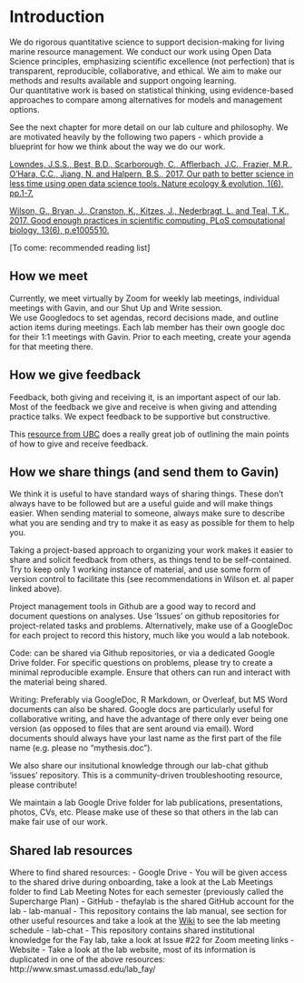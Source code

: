 # Introduction {#intro}

We do rigorous quantitative science to support decision-making for living marine resource management. We conduct our work using Open Data Science principles, emphasizing scientific excellence (not perfection) that is transparent, reproducible, collaborative, and ethical. We aim to make our methods and results available and support ongoing learning.  
Our quantitative work is based on statistical thinking, using evidence-based approaches to compare among alternatives for models and management options.  

See the next chapter for more detail on our lab culture and philosophy. We are motivated heavily by the following two papers - which provide a blueprint for how we think about the way we do our work.  

[Lowndes, J.S.S., Best, B.D., Scarborough, C., Afflerbach, J.C., Frazier, M.R., O’Hara, C.C., Jiang, N. and Halpern, B.S., 2017. Our path to better science in less time using open data science tools. Nature ecology & evolution, 1(6), pp.1-7.](https://www.nature.com/articles/s41559-017-0160)

[Wilson, G., Bryan, J., Cranston, K., Kitzes, J., Nederbragt, L. and Teal, T.K., 2017. Good enough practices in scientific computing. PLoS computational biology, 13(6), p.e1005510.]( https://doi.org/10.1371/journal.pcbi.1005510)


[To come: recommended reading list]

## How we meet

Currently, we meet virtually by Zoom for weekly lab meetings, individual meetings with Gavin, and our Shut Up and Write session.  
We use Googledocs to set agendas, record decisions made, and outline action items during meetings. Each lab member has their own google doc for their 1:1 meetings with Gavin. Prior to each meeting, create your agenda for that meeting there.  

## How we give feedback

Feedback, both giving and receiving it, is an important aspect of our lab. Most of the feedback we give and receive is when giving and attending practice talks. We expect feedback to be supportive but constructive. 

This [resource from UBC](https://scwrl.ubc.ca/student-resources/learning-strategies-for-communicating-science/how-to-give-and-receive-effective-feedback/) does a really great job of outlining the main points of how to give and receive feedback. 

## How we share things (and send them to Gavin)

We think it is useful to have standard ways of sharing things. These don't always have to be followed but are a useful guide and will make things easier. When sending material to someone, always make sure to describe what you are sending and try to make it as easy as possible for them to help you.  

Taking a project-based approach to organizing your work makes it easier to share and solicit feedback from others, as things tend to be self-contained. Try to keep only 1 working instance of material, and use some form of version control to facilitate this (see recommendations in Wilson et. al paper linked above).  

Project management tools in Github are a good way to record and document questions on analyses. Use 'Issues' on github repositories for project-related tasks and problems. Alternatively, make use of a GoogleDoc for each project to record this history, much like you would a lab notebook.  

Code: can be shared via Github repositories, or via a dedicated Google Drive folder. For specific questions on problems, please try to create a minimal reproducible example. Ensure that others can run and interact with the material being shared.  

Writing: Preferably via GoogleDoc, R Markdown, or Overleaf, but MS Word documents can also be shared. Google docs are particularly useful for collaborative writing, and have the advantage of there only ever being one version (as opposed to files that are sent around via email). Word documents should always have your last name as the first part of the file name (e.g. please no "mythesis.doc").  

We also share our insitutional knowledge through our lab-chat github 'issues' repository. This is a community-driven troubleshooting resource, please contribute!  

We maintain a lab Google Drive folder for lab publications, presentations, photos, CVs, etc. Please make use of these so that others in the lab can make fair use of our work.  

## Shared lab resources 
Where to find shared resources:
- Google Drive - You will be given access to the shared drive during onboarding, take a look at the Lab Meetings folder to find Lab Meeting Notes for each semester (previously called the Supercharge Plan)
- GitHub - thefaylab is the shared GitHub account for the lab
  - lab-manual - This repository contains the lab manual, see section \ref{#umassd-resources} for other useful resources and take a look at the [Wiki](https://github.com/thefaylab/lab-manual/wiki/Lab-Meeting-Schedule) to see the lab meeting schedule
  - lab-chat - This repository contains shared institutional knowledge for the Fay lab, take a look at Issue #22 for Zoom meeting links
- Website - Take a look at the lab website, most of its information is duplicated in one of the above resources: http://www.smast.umassd.edu/lab_fay/

